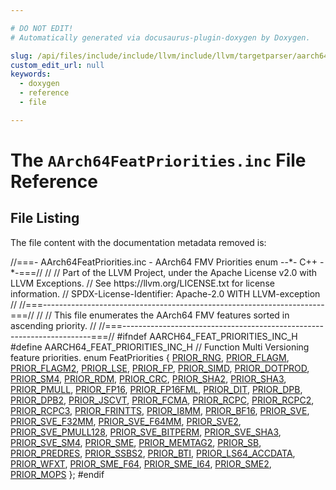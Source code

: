 ```yaml
---

# DO NOT EDIT!
# Automatically generated via docusaurus-plugin-doxygen by Doxygen.

slug: /api/files/include/include/llvm/include/llvm/targetparser/aarch64featpriorities-inc
custom_edit_url: null
keywords:
  - doxygen
  - reference
  - file

---
```





# The `AArch64FeatPriorities.inc` File Reference

<DoxygenPage pluginConfig={pluginConfig}>




## File Listing

The file content with the documentation metadata removed is:

<ProgramListing>

<Link id="l00001" /><CodeLine lineNumber="1"><span class="doxyHighlightComment">//===- AArch64FeatPriorities.inc - AArch64 FMV Priorities enum --&#42;- C++ -&#42;-===//</span></CodeLine>
<Link id="l00002" /><CodeLine lineNumber="2"><span class="doxyHighlightComment">//</span></CodeLine>
<Link id="l00003" /><CodeLine lineNumber="3"><span class="doxyHighlightComment">// Part of the LLVM Project, under the Apache License v2.0 with LLVM Exceptions.</span></CodeLine>
<Link id="l00004" /><CodeLine lineNumber="4"><span class="doxyHighlightComment">// See https://llvm.org/LICENSE.txt for license information.</span></CodeLine>
<Link id="l00005" /><CodeLine lineNumber="5"><span class="doxyHighlightComment">// SPDX-License-Identifier: Apache-2.0 WITH LLVM-exception</span></CodeLine>
<Link id="l00006" /><CodeLine lineNumber="6"><span class="doxyHighlightComment">//</span></CodeLine>
<Link id="l00007" /><CodeLine lineNumber="7"><span class="doxyHighlightComment">//===----------------------------------------------------------------------===//</span></CodeLine>
<Link id="l00008" /><CodeLine lineNumber="8"><span class="doxyHighlightComment">//</span></CodeLine>
<Link id="l00009" /><CodeLine lineNumber="9"><span class="doxyHighlightComment">// This file enumerates the AArch64 FMV features sorted in ascending priority.</span></CodeLine>
<Link id="l00010" /><CodeLine lineNumber="10"><span class="doxyHighlightComment">//</span></CodeLine>
<Link id="l00011" /><CodeLine lineNumber="11"><span class="doxyHighlightComment">//===----------------------------------------------------------------------===//</span></CodeLine>
<Link id="l00012" /><CodeLine lineNumber="12"></CodeLine>
<Link id="l00013" /><CodeLine lineNumber="13"><span class="doxyHighlightPreprocessor">#ifndef AARCH64&#95;FEAT&#95;PRIORITIES&#95;INC&#95;H</span></CodeLine>
<Link id="l00014" /><CodeLine lineNumber="14"><span class="doxyHighlightPreprocessor">#define AARCH64&#95;FEAT&#95;PRIORITIES&#95;INC&#95;H</span></CodeLine>
<Link id="l00015" /><CodeLine lineNumber="15"></CodeLine>
<Link id="l00016" /><CodeLine lineNumber="16"><span class="doxyHighlightComment">// Function Multi Versioning feature priorities.</span></CodeLine>
<Link id="l00017" /><CodeLine lineNumber="17"><span class="doxyHighlightKeyword">enum</span><span class="doxyHighlight"> FeatPriorities &#123;</span></CodeLine>
<Link id="l00018" /><CodeLine lineNumber="18"><span class="doxyHighlight">  <a href="/docs/api/namespaces/llvm/aarch64/#a09857fcbb78d7a98cdfa6af2c3d89aa2afa13369cda41c17846d5309e191d69ee">PRIOR&#95;RNG</a>,</span></CodeLine>
<Link id="l00019" /><CodeLine lineNumber="19"><span class="doxyHighlight">  <a href="/docs/api/namespaces/llvm/aarch64/#a09857fcbb78d7a98cdfa6af2c3d89aa2a46015f51b2064fd9d8e7295298409aea">PRIOR&#95;FLAGM</a>,</span></CodeLine>
<Link id="l00020" /><CodeLine lineNumber="20"><span class="doxyHighlight">  <a href="/docs/api/namespaces/llvm/aarch64/#a09857fcbb78d7a98cdfa6af2c3d89aa2a9a9cb49827d3be789dc26f29d02d84d9">PRIOR&#95;FLAGM2</a>,</span></CodeLine>
<Link id="l00021" /><CodeLine lineNumber="21"><span class="doxyHighlight">  <a href="/docs/api/namespaces/llvm/aarch64/#a09857fcbb78d7a98cdfa6af2c3d89aa2a7b1d4ebb25f9365561b95fecb6201bc1">PRIOR&#95;LSE</a>,</span></CodeLine>
<Link id="l00022" /><CodeLine lineNumber="22"><span class="doxyHighlight">  <a href="/docs/api/namespaces/llvm/aarch64/#a09857fcbb78d7a98cdfa6af2c3d89aa2a3e5a76e9676497382f9a54770877ab42">PRIOR&#95;FP</a>,</span></CodeLine>
<Link id="l00023" /><CodeLine lineNumber="23"><span class="doxyHighlight">  <a href="/docs/api/namespaces/llvm/aarch64/#a09857fcbb78d7a98cdfa6af2c3d89aa2a08cd7ace082f87da932554844a1804d8">PRIOR&#95;SIMD</a>,</span></CodeLine>
<Link id="l00024" /><CodeLine lineNumber="24"><span class="doxyHighlight">  <a href="/docs/api/namespaces/llvm/aarch64/#a09857fcbb78d7a98cdfa6af2c3d89aa2a6246e5666a183063f53bf31b2569ed38">PRIOR&#95;DOTPROD</a>,</span></CodeLine>
<Link id="l00025" /><CodeLine lineNumber="25"><span class="doxyHighlight">  <a href="/docs/api/namespaces/llvm/aarch64/#a09857fcbb78d7a98cdfa6af2c3d89aa2a8a2dd65f4861bb9b157c9d8045216728">PRIOR&#95;SM4</a>,</span></CodeLine>
<Link id="l00026" /><CodeLine lineNumber="26"><span class="doxyHighlight">  <a href="/docs/api/namespaces/llvm/aarch64/#a09857fcbb78d7a98cdfa6af2c3d89aa2a5007095b65d2d63b66ec3264697f27e2">PRIOR&#95;RDM</a>,</span></CodeLine>
<Link id="l00027" /><CodeLine lineNumber="27"><span class="doxyHighlight">  <a href="/docs/api/namespaces/llvm/aarch64/#a09857fcbb78d7a98cdfa6af2c3d89aa2af4c528f75cc8509772fba790caf50699">PRIOR&#95;CRC</a>,</span></CodeLine>
<Link id="l00028" /><CodeLine lineNumber="28"><span class="doxyHighlight">  <a href="/docs/api/namespaces/llvm/aarch64/#a09857fcbb78d7a98cdfa6af2c3d89aa2a56c50af1f33d8f538eebf37769743be6">PRIOR&#95;SHA2</a>,</span></CodeLine>
<Link id="l00029" /><CodeLine lineNumber="29"><span class="doxyHighlight">  <a href="/docs/api/namespaces/llvm/aarch64/#a09857fcbb78d7a98cdfa6af2c3d89aa2aad18e1489cf0df9dc819c05c27779a5b">PRIOR&#95;SHA3</a>,</span></CodeLine>
<Link id="l00030" /><CodeLine lineNumber="30"><span class="doxyHighlight">  <a href="/docs/api/namespaces/llvm/aarch64/#a09857fcbb78d7a98cdfa6af2c3d89aa2aaa43c659597571fcfd98618f8906fc69">PRIOR&#95;PMULL</a>,</span></CodeLine>
<Link id="l00031" /><CodeLine lineNumber="31"><span class="doxyHighlight">  <a href="/docs/api/namespaces/llvm/aarch64/#a09857fcbb78d7a98cdfa6af2c3d89aa2a793ece1937145612f1b79b7a0f07b911">PRIOR&#95;FP16</a>,</span></CodeLine>
<Link id="l00032" /><CodeLine lineNumber="32"><span class="doxyHighlight">  <a href="/docs/api/namespaces/llvm/aarch64/#a09857fcbb78d7a98cdfa6af2c3d89aa2ae8d5d15b83f28ba4a6811a1d1928cbe2">PRIOR&#95;FP16FML</a>,</span></CodeLine>
<Link id="l00033" /><CodeLine lineNumber="33"><span class="doxyHighlight">  <a href="/docs/api/namespaces/llvm/aarch64/#a09857fcbb78d7a98cdfa6af2c3d89aa2afc15803b14a4b935be05ad80a8c75d65">PRIOR&#95;DIT</a>,</span></CodeLine>
<Link id="l00034" /><CodeLine lineNumber="34"><span class="doxyHighlight">  <a href="/docs/api/namespaces/llvm/aarch64/#a09857fcbb78d7a98cdfa6af2c3d89aa2a9cd265d9960d0b1b12da3ba8feee895a">PRIOR&#95;DPB</a>,</span></CodeLine>
<Link id="l00035" /><CodeLine lineNumber="35"><span class="doxyHighlight">  <a href="/docs/api/namespaces/llvm/aarch64/#a09857fcbb78d7a98cdfa6af2c3d89aa2a05dd5067a59e26f7c5955a06764c116f">PRIOR&#95;DPB2</a>,</span></CodeLine>
<Link id="l00036" /><CodeLine lineNumber="36"><span class="doxyHighlight">  <a href="/docs/api/namespaces/llvm/aarch64/#a09857fcbb78d7a98cdfa6af2c3d89aa2aa2c822b2189bb1131cc7c66b3925505e">PRIOR&#95;JSCVT</a>,</span></CodeLine>
<Link id="l00037" /><CodeLine lineNumber="37"><span class="doxyHighlight">  <a href="/docs/api/namespaces/llvm/aarch64/#a09857fcbb78d7a98cdfa6af2c3d89aa2aafae9d3769d36949c53ff1e3a4e1ec5f">PRIOR&#95;FCMA</a>,</span></CodeLine>
<Link id="l00038" /><CodeLine lineNumber="38"><span class="doxyHighlight">  <a href="/docs/api/namespaces/llvm/aarch64/#a09857fcbb78d7a98cdfa6af2c3d89aa2a3bec6c887241779d7e711bcb0e6f5a2c">PRIOR&#95;RCPC</a>,</span></CodeLine>
<Link id="l00039" /><CodeLine lineNumber="39"><span class="doxyHighlight">  <a href="/docs/api/namespaces/llvm/aarch64/#a09857fcbb78d7a98cdfa6af2c3d89aa2afae5ae98d456f3c9808af8df3d62442b">PRIOR&#95;RCPC2</a>,</span></CodeLine>
<Link id="l00040" /><CodeLine lineNumber="40"><span class="doxyHighlight">  <a href="/docs/api/namespaces/llvm/aarch64/#a09857fcbb78d7a98cdfa6af2c3d89aa2abf773b64c0f75ecfea6d612ec9047ef6">PRIOR&#95;RCPC3</a>,</span></CodeLine>
<Link id="l00041" /><CodeLine lineNumber="41"><span class="doxyHighlight">  <a href="/docs/api/namespaces/llvm/aarch64/#a09857fcbb78d7a98cdfa6af2c3d89aa2a61810663abfe0d960173593ca7714800">PRIOR&#95;FRINTTS</a>,</span></CodeLine>
<Link id="l00042" /><CodeLine lineNumber="42"><span class="doxyHighlight">  <a href="/docs/api/namespaces/llvm/aarch64/#a09857fcbb78d7a98cdfa6af2c3d89aa2a1c4023096ec7065c084fe2d088b7c510">PRIOR&#95;I8MM</a>,</span></CodeLine>
<Link id="l00043" /><CodeLine lineNumber="43"><span class="doxyHighlight">  <a href="/docs/api/namespaces/llvm/aarch64/#a09857fcbb78d7a98cdfa6af2c3d89aa2a5bb80daa2ce718f82f37a478fe598759">PRIOR&#95;BF16</a>,</span></CodeLine>
<Link id="l00044" /><CodeLine lineNumber="44"><span class="doxyHighlight">  <a href="/docs/api/namespaces/llvm/aarch64/#a09857fcbb78d7a98cdfa6af2c3d89aa2a7811e7b8c03798a623926842d02bcf93">PRIOR&#95;SVE</a>,</span></CodeLine>
<Link id="l00045" /><CodeLine lineNumber="45"><span class="doxyHighlight">  <a href="/docs/api/namespaces/llvm/aarch64/#a09857fcbb78d7a98cdfa6af2c3d89aa2aca501283bacd15f5b6fb058772013123">PRIOR&#95;SVE&#95;F32MM</a>,</span></CodeLine>
<Link id="l00046" /><CodeLine lineNumber="46"><span class="doxyHighlight">  <a href="/docs/api/namespaces/llvm/aarch64/#a09857fcbb78d7a98cdfa6af2c3d89aa2ab00327b6ce7ab72f824b9757a2f5478d">PRIOR&#95;SVE&#95;F64MM</a>,</span></CodeLine>
<Link id="l00047" /><CodeLine lineNumber="47"><span class="doxyHighlight">  <a href="/docs/api/namespaces/llvm/aarch64/#a09857fcbb78d7a98cdfa6af2c3d89aa2a8856e056abf01febf036eeaea3c3417f">PRIOR&#95;SVE2</a>,</span></CodeLine>
<Link id="l00048" /><CodeLine lineNumber="48"><span class="doxyHighlight">  <a href="/docs/api/namespaces/llvm/aarch64/#a09857fcbb78d7a98cdfa6af2c3d89aa2a8da8eb387023aac14d7bf3bbac2cf3ce">PRIOR&#95;SVE&#95;PMULL128</a>,</span></CodeLine>
<Link id="l00049" /><CodeLine lineNumber="49"><span class="doxyHighlight">  <a href="/docs/api/namespaces/llvm/aarch64/#a09857fcbb78d7a98cdfa6af2c3d89aa2afc1fe72e45d07744ded607f4e34d8518">PRIOR&#95;SVE&#95;BITPERM</a>,</span></CodeLine>
<Link id="l00050" /><CodeLine lineNumber="50"><span class="doxyHighlight">  <a href="/docs/api/namespaces/llvm/aarch64/#a09857fcbb78d7a98cdfa6af2c3d89aa2a10ef5d5b47ed51b58ff2096bb3e4b9a9">PRIOR&#95;SVE&#95;SHA3</a>,</span></CodeLine>
<Link id="l00051" /><CodeLine lineNumber="51"><span class="doxyHighlight">  <a href="/docs/api/namespaces/llvm/aarch64/#a09857fcbb78d7a98cdfa6af2c3d89aa2a3e92fd37c7cd4c88151e014085428642">PRIOR&#95;SVE&#95;SM4</a>,</span></CodeLine>
<Link id="l00052" /><CodeLine lineNumber="52"><span class="doxyHighlight">  <a href="/docs/api/namespaces/llvm/aarch64/#a09857fcbb78d7a98cdfa6af2c3d89aa2a8067a4863453e0bf617fe88e1381338c">PRIOR&#95;SME</a>,</span></CodeLine>
<Link id="l00053" /><CodeLine lineNumber="53"><span class="doxyHighlight">  <a href="/docs/api/namespaces/llvm/aarch64/#a09857fcbb78d7a98cdfa6af2c3d89aa2a45c98f42f7089be46c44c40683373b01">PRIOR&#95;MEMTAG2</a>,</span></CodeLine>
<Link id="l00054" /><CodeLine lineNumber="54"><span class="doxyHighlight">  <a href="/docs/api/namespaces/llvm/aarch64/#a09857fcbb78d7a98cdfa6af2c3d89aa2a40ab3fc41b471053055d0dbc1ef14ddd">PRIOR&#95;SB</a>,</span></CodeLine>
<Link id="l00055" /><CodeLine lineNumber="55"><span class="doxyHighlight">  <a href="/docs/api/namespaces/llvm/aarch64/#a09857fcbb78d7a98cdfa6af2c3d89aa2a25fe455e1b58a9684b0bbe8a151f578c">PRIOR&#95;PREDRES</a>,</span></CodeLine>
<Link id="l00056" /><CodeLine lineNumber="56"><span class="doxyHighlight">  <a href="/docs/api/namespaces/llvm/aarch64/#a09857fcbb78d7a98cdfa6af2c3d89aa2a1288918a760a4380f1ee213b33b724e6">PRIOR&#95;SSBS2</a>,</span></CodeLine>
<Link id="l00057" /><CodeLine lineNumber="57"><span class="doxyHighlight">  <a href="/docs/api/namespaces/llvm/aarch64/#a09857fcbb78d7a98cdfa6af2c3d89aa2a7fdc028dc5693c5de67947d04fce45d8">PRIOR&#95;BTI</a>,</span></CodeLine>
<Link id="l00058" /><CodeLine lineNumber="58"><span class="doxyHighlight">  <a href="/docs/api/namespaces/llvm/aarch64/#a09857fcbb78d7a98cdfa6af2c3d89aa2a923f5e092dec0d5863bcedb19b267783">PRIOR&#95;LS64&#95;ACCDATA</a>,</span></CodeLine>
<Link id="l00059" /><CodeLine lineNumber="59"><span class="doxyHighlight">  <a href="/docs/api/namespaces/llvm/aarch64/#a09857fcbb78d7a98cdfa6af2c3d89aa2aa0eaf7e1d91790784a5d0bda835bc771">PRIOR&#95;WFXT</a>,</span></CodeLine>
<Link id="l00060" /><CodeLine lineNumber="60"><span class="doxyHighlight">  <a href="/docs/api/namespaces/llvm/aarch64/#a09857fcbb78d7a98cdfa6af2c3d89aa2ac04654ffa4895bb4109ff896a7381c59">PRIOR&#95;SME&#95;F64</a>,</span></CodeLine>
<Link id="l00061" /><CodeLine lineNumber="61"><span class="doxyHighlight">  <a href="/docs/api/namespaces/llvm/aarch64/#a09857fcbb78d7a98cdfa6af2c3d89aa2a9d5baed7322d668f7931f80ebdf69461">PRIOR&#95;SME&#95;I64</a>,</span></CodeLine>
<Link id="l00062" /><CodeLine lineNumber="62"><span class="doxyHighlight">  <a href="/docs/api/namespaces/llvm/aarch64/#a09857fcbb78d7a98cdfa6af2c3d89aa2a355e4840b309981d080afce8d8c43676">PRIOR&#95;SME2</a>,</span></CodeLine>
<Link id="l00063" /><CodeLine lineNumber="63"><span class="doxyHighlight">  <a href="/docs/api/namespaces/llvm/aarch64/#a09857fcbb78d7a98cdfa6af2c3d89aa2a2e4a58679c0c1f4626f8e4a15ab3644f">PRIOR&#95;MOPS</a></span></CodeLine>
<Link id="l00064" /><CodeLine lineNumber="64"><span class="doxyHighlight">&#125;;</span></CodeLine>
<Link id="l00065" /><CodeLine lineNumber="65"></CodeLine>
<Link id="l00066" /><CodeLine lineNumber="66"><span class="doxyHighlightPreprocessor">#endif</span></CodeLine>

</ProgramListing>


</DoxygenPage>
